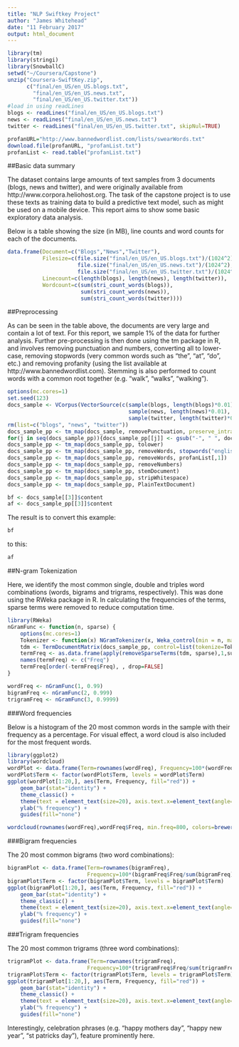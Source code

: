 ```yaml
---
title: "NLP Swiftkey Project"
author: "James Whitehead"
date: "11 February 2017"
output: html_document
---
```


```r
library(tm)
library(stringi)
library(SnowballC)
setwd("~/Coursera/Capstone")
unzip("Coursera-SwiftKey.zip",
      c("final/en_US/en_US.blogs.txt",
        "final/en_US/en_US.news.txt",
        "final/en_US/en_US.twitter.txt"))
#load in using readLines
blogs <- readLines("final/en_US/en_US.blogs.txt")
news <- readLines("final/en_US/en_US.news.txt")
twitter <- readLines("final/en_US/en_US.twitter.txt", skipNul=TRUE)

profanURL="http://www.bannedwordlist.com/lists/swearWords.txt"
download.file(profanURL, "profanList.txt")
profanList <- read.table("profanList.txt")
```

##Basic data summary

The dataset contains large amounts of text samples from 3 documents (blogs, news and twitter), and were originally available from http://www.corpora.heliohost.org. The task of the capstone project is to use these texts as training data to build a predictive text model, such as might be used on a mobile device. This report aims to show some basic exploratory data analysis.

Below is a table showing the size (in MB), line counts and word counts for each of the documents.

```r
data.frame(Document=c("Blogs","News","Twitter"),
           Filesize=c(file.size("final/en_US/en_US.blogs.txt")/(1024^2),
                      file.size("final/en_US/en_US.news.txt")/(1024^2),
                      file.size("final/en_US/en_US.twitter.txt")/(1024^2)),
           Linecount=c(length(blogs), length(news), length(twitter)),
           Wordcount=c(sum(stri_count_words(blogs)),
                       sum(stri_count_words(news)),
                       sum(stri_count_words(twitter))))
```

##Preprocessing

As can be seen in the table above, the documents are very large and contain a lot of text. For this report, we sample 1% of the data for further analysis. Further pre-processing is then done using the tm package in R, and involves removing punctuation and numbers, converting all to lower-case, removing stopwords (very common words such as "the", "at", "do", etc.) and removing profanity (using the list available at http://www.bannedwordlist.com). Stemming is also performed to count words with a common root together (e.g. "walk", "walks", "walking"). 

```r
options(mc.cores=1)
set.seed(123)
docs_sample <- VCorpus(VectorSource(c(sample(blogs, length(blogs)*0.01),
                                      sample(news, length(news)*0.01),
                                      sample(twitter, length(twitter)*0.01))))
rm(list=c("blogs", "news", "twitter"))
docs_sample_pp <- tm_map(docs_sample, removePunctuation, preserve_intra_word_dashes = TRUE)
for(j in seq(docs_sample_pp)){docs_sample_pp[[j]] <- gsub("-", " ", docs_sample_pp[[j]])}
docs_sample_pp <- tm_map(docs_sample_pp, tolower)
docs_sample_pp <- tm_map(docs_sample_pp, removeWords, stopwords("english"))
docs_sample_pp <- tm_map(docs_sample_pp, removeWords, profanList[,1])
docs_sample_pp <- tm_map(docs_sample_pp, removeNumbers)
docs_sample_pp <- tm_map(docs_sample_pp, stemDocument)
docs_sample_pp <- tm_map(docs_sample_pp, stripWhitespace)
docs_sample_pp <- tm_map(docs_sample_pp, PlainTextDocument)

bf <- docs_sample[[3]]$content
af <- docs_sample_pp[[3]]$content
```

The result is to convert this example:

```r
bf
```

to this:

```r
af
```

##N-gram Tokenization

Here, we identify the most common single, double and triples word combinations (words, bigrams and trigrams, respectively). This was done using the RWeka package in R. In calculating the frequencies of the terms, sparse terms were removed to reduce computation time.

```r
library(RWeka)
nGramFunc <- function(n, sparse) {
    options(mc.cores=1)
    Tokenizer <- function(x) NGramTokenizer(x, Weka_control(min = n, max = n))
    tdm <- TermDocumentMatrix(docs_sample_pp, control=list(tokenize=Tokenizer))
    termFreq <- as.data.frame(apply(removeSparseTerms(tdm, sparse),1,sum))
    names(termFreq) <- c("Freq")
    termFreq[order(-termFreq$Freq), , drop=FALSE]
}

wordFreq <- nGramFunc(1, 0.99)
bigramFreq <- nGramFunc(2, 0.999)
trigramFreq <- nGramFunc(3, 0.9999)
```

###Word frequencies

Below is a histogram of the 20 most common words in the sample with their frequency as a percentage. For visual effect, a word cloud is also included for the most frequent words.

```r
library(ggplot2)
library(wordcloud)
wordPlot <- data.frame(Term=rownames(wordFreq), Frequency=100*(wordFreq$Freq/sum(wordFreq)))
wordPlot$Term <- factor(wordPlot$Term, levels = wordPlot$Term)
ggplot(wordPlot[1:20,], aes(Term, Frequency, fill="red")) +
    geom_bar(stat="identity") +
    theme_classic() +
    theme(text = element_text(size=20), axis.text.x=element_text(angle=45, hjust=1)) +
    ylab("% frequency") +
    guides(fill="none")

wordcloud(rownames(wordFreq),wordFreq$Freq, min.freq=800, colors=brewer.pal(7, "Dark2"))
```

###Bigram frequencies

The 20 most common bigrams (two word combinations):

```r
bigramPlot <- data.frame(Term=rownames(bigramFreq),
                         Frequency=100*(bigramFreq$Freq/sum(bigramFreq)))
bigramPlot$Term <- factor(bigramPlot$Term, levels = bigramPlot$Term)
ggplot(bigramPlot[1:20,], aes(Term, Frequency, fill="red")) +
    geom_bar(stat="identity") +
    theme_classic() +
    theme(text = element_text(size=20), axis.text.x=element_text(angle=45, hjust=1)) +
    ylab("% frequency") +
    guides(fill="none")
```

###Trigram frequencies

The 20 most common trigrams (three word combinations):

```r
trigramPlot <- data.frame(Term=rownames(trigramFreq),
                         Frequency=100*(trigramFreq$Freq/sum(trigramFreq)))
trigramPlot$Term <- factor(trigramPlot$Term, levels = trigramPlot$Term)
ggplot(trigramPlot[1:20,], aes(Term, Frequency, fill="red")) +
    geom_bar(stat="identity") +
    theme_classic() +
    theme(text = element_text(size=20), axis.text.x=element_text(angle=90, hjust=1)) +
    ylab("% frequency") +
    guides(fill="none")
```

Interestingly, celebration phrases (e.g. "happy mothers day", "happy new year", "st patricks day"), feature prominently here.